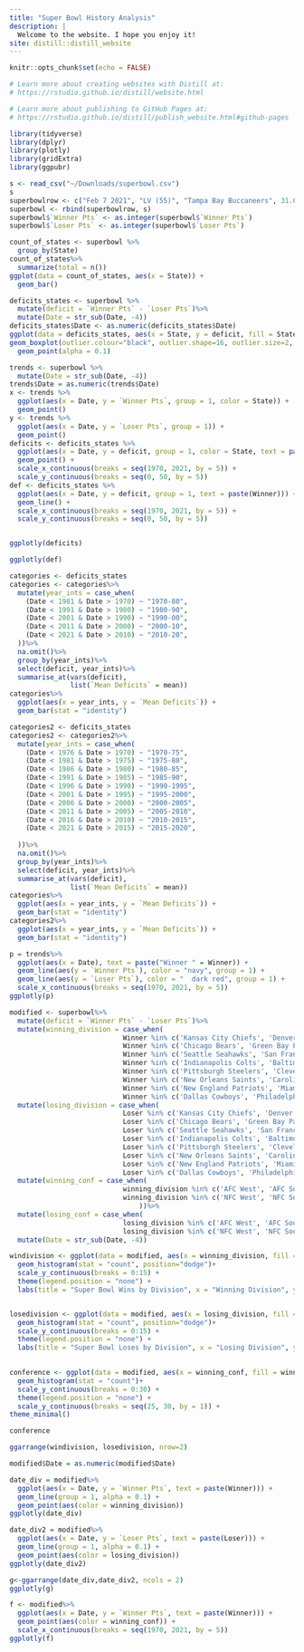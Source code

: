 ```yaml
---
title: "Super Bowl History Analysis"
description: |
  Welcome to the website. I hope you enjoy it!
site: distill::distill_website
---
```


```r
knitr::opts_chunk$set(echo = FALSE)

# Learn more about creating websites with Distill at:
# https://rstudio.github.io/distill/website.html

# Learn more about publishing to GitHub Pages at:
# https://rstudio.github.io/distill/publish_website.html#github-pages

library(tidyverse)
library(dplyr)
library(plotly)
library(gridExtra)
library(ggpubr)
```

```r

s <- read_csv("~/Downloads/superbowl.csv")
s
superbowlrow <- c("Feb 7 2021", "LV (55)", "Tampa Bay Buccaneers", 31.0, "Kansas City Chiefs", 9.0, "Tom Brady", "Raymond James Stadium", "Tampa Bay", "Florida")
superbowl <- rbind(superbowlrow, s)   
superbowl$`Winner Pts` <- as.integer(superbowl$`Winner Pts`)
superbowl$`Loser Pts` <- as.integer(superbowl$`Loser Pts`)

```

```r
count_of_states <- superbowl %>%
  group_by(State)
count_of_states%>%
  summarize(total = n()) 
ggplot(data = count_of_states, aes(x = State)) + 
  geom_bar()

```
```r
deficits_states <- superbowl %>%
  mutate(deficit = `Winner Pts` - `Loser Pts`)%>%
  mutate(Date = str_sub(Date, -4))
deficits_states$Date <- as.numeric(deficits_states$Date)
ggplot(data = deficits_states, aes(x = State, y = deficit, fill = State)) + 
geom_boxplot(outlier.colour="black", outlier.shape=16, outlier.size=2, notch=FALSE) +
  geom_point(alpha = 0.1)
```

```r
trends <- superbowl %>%
  mutate(Date = str_sub(Date, -4))
trends$Date = as.numeric(trends$Date)
x <- trends %>%
  ggplot(aes(x = Date, y = `Winner Pts`, group = 1, color = State)) + 
  geom_point()
y <- trends %>%
  ggplot(aes(x = Date, y = `Loser Pts`, group = 1)) + 
  geom_point() 
deficits <- deficits_states %>%
  ggplot(aes(x = Date, y = deficit, group = 1, color = State, text = paste(Winner))) + 
  geom_point() +
  scale_x_continuous(breaks = seq(1970, 2021, by = 5)) + 
  scale_y_continuous(breaks = seq(0, 50, by = 5)) 
def <- deficits_states %>%
  ggplot(aes(x = Date, y = deficit, group = 1, text = paste(Winner))) + 
  geom_line() +
  scale_x_continuous(breaks = seq(1970, 2021, by = 5)) + 
  scale_y_continuous(breaks = seq(0, 50, by = 5))


ggplotly(deficits)
```

```r
ggplotly(def)
```
```r
categories <- deficits_states
categories <- categories%>%
  mutate(year_ints = case_when(
    (Date < 1981 & Date > 1970) ~ "1970-80",
    (Date < 1991 & Date > 1980) ~ "1980-90",
    (Date < 2001 & Date > 1990) ~ "1990-00",
    (Date < 2011 & Date > 2000) ~ "2000-10",
    (Date < 2021 & Date > 2010) ~ "2010-20",
  ))%>%
  na.omit()%>%
  group_by(year_ints)%>%
  select(deficit, year_ints)%>%
  summarise_at(vars(deficit),              
               list(`Mean Deficits` = mean)) 
categories%>%
  ggplot(aes(x = year_ints, y = `Mean Deficits`)) + 
  geom_bar(stat = "identity")

```

```r
categories2 <- deficits_states
categories2 <- categories2%>%
  mutate(year_ints = case_when(
    (Date < 1976 & Date > 1970) ~ "1970-75",
    (Date < 1981 & Date > 1975) ~ "1975-80",
    (Date < 1986 & Date > 1980) ~ "1980-85",
    (Date < 1991 & Date > 1985) ~ "1985-90",
    (Date < 1996 & Date > 1990) ~ "1990-1995",
    (Date < 2001 & Date > 1995) ~ "1995-2000",
    (Date < 2006 & Date > 2000) ~ "2000-2005",
    (Date < 2011 & Date > 2005) ~ "2005-2010",
    (Date < 2016 & Date > 2010) ~ "2010-2015",
    (Date < 2021 & Date > 2015) ~ "2015-2020",
    
  ))%>%
  na.omit()%>%
  group_by(year_ints)%>%
  select(deficit, year_ints)%>%
  summarise_at(vars(deficit),              
               list(`Mean Deficits` = mean)) 
categories%>%
  ggplot(aes(x = year_ints, y = `Mean Deficits`)) + 
  geom_bar(stat = "identity")
categories2%>%
  ggplot(aes(x = year_ints, y = `Mean Deficits`)) + 
  geom_bar(stat = "identity")
```

```r
p = trends%>%
  ggplot(aes(x = Date), text = paste("Winner " = Winner)) + 
  geom_line(aes(y = `Winner Pts`), color = "navy", group = 1) +
  geom_line(aes(y = `Loser Pts`), color = "  dark red", group = 1) + 
  scale_x_continuous(breaks = seq(1970, 2021, by = 5))
ggplotly(p)
```

```r
modified <- superbowl%>%  
  mutate(deficit = `Winner Pts` - `Loser Pts`)%>%
  mutate(winning_division = case_when(
                            Winner %in% c('Kansas City Chiefs', 'Denver Broncos', 'Oakland Raiders', 'Los Angeles Raiders', 'San Diego Chargers') ~ 'AFC West', 
                            Winner %in% c('Chicago Bears', 'Green Bay Packers', 'Minnesota Vikings', 'Detroit Lions') ~ 'NFC North', 
                            Winner %in% c('Seattle Seahawks', 'San Francisco 49ers', 'Arizona Cardinals', 'Los Angeles Rams', 'St. Louis Rams') ~ 'NFC West', 
                            Winner %in% c('Indianapolis Colts', 'Baltimore Colts', 'Tennessee Titans', 'Houston Texans', 'Jacksonville Jaguars') ~ 'AFC South', 
                            Winner %in% c('Pittsburgh Steelers', 'Cleveland Browns', 'Cincinnati Bengals', 'Baltimore Ravens') ~ 'AFC North', 
                            Winner %in% c('New Orleans Saints', 'Carolina Panthers', 'Atlanta Falcons', 'Tampa Bay Buccaneers') ~ 'NFC South',
                            Winner %in% c('New England Patriots', 'Miami Dolphins', 'Buffalo Bills', 'New York Jets') ~ 'AFC East',
                            Winner %in% c('Dallas Cowboys', 'Philadelphia Eagles', 'New York Giants', 'Washington Redskins') ~ 'NFC East'))%>%
  mutate(losing_division = case_when(
                            Loser %in% c('Kansas City Chiefs', 'Denver Broncos', 'Oakland Raiders', 'Los Angeles Raiders', 'San Diego Chargers') ~ 'AFC West', 
                            Loser %in% c('Chicago Bears', 'Green Bay Packers', 'Minnesota Vikings', 'Detroit Lions') ~ 'NFC North', 
                            Loser %in% c('Seattle Seahawks', 'San Francisco 49ers', 'Arizona Cardinals', 'Los Angeles Rams', 'St. Louis Rams') ~ 'NFC West', 
                            Loser %in% c('Indianapolis Colts', 'Baltimore Colts', 'Tennessee Titans', 'Houston Texans', 'Jacksonville Jaguars') ~ 'AFC South', 
                            Loser %in% c('Pittsburgh Steelers', 'Cleveland Browns', 'Cincinnati Bengals', 'Baltimore Ravens') ~ 'AFC North', 
                            Loser %in% c('New Orleans Saints', 'Carolina Panthers', 'Atlanta Falcons', 'Tampa Bay Buccaneers') ~ 'NFC South',
                            Loser %in% c('New England Patriots', 'Miami Dolphins', 'Buffalo Bills', 'New York Jets') ~ 'AFC East',
                            Loser %in% c('Dallas Cowboys', 'Philadelphia Eagles', 'New York Giants', 'Washington Redskins') ~ 'NFC East'))%>%
  mutate(winning_conf = case_when(
                            winning_division %in% c('AFC West', 'AFC South', 'AFC North', 'AFC East') ~ 'AFC', 
                            winning_division %in% c('NFC West', 'NFC South', 'NFC North', 'NFC East') ~ 'NFC' 
                                ))%>%
  mutate(losing_conf = case_when(
                            losing_division %in% c('AFC West', 'AFC South', 'AFC North', 'AFC East') ~ 'AFC', 
                            losing_division %in% c('NFC West', 'NFC South', 'NFC North', 'NFC East') ~ 'NFC'))%>%
  mutate(Date = str_sub(Date, -4))

```

```r
windivision <- ggplot(data = modified, aes(x = winning_division, fill = winning_division)) + 
  geom_histogram(stat = "count", position="dodge")+
  scale_y_continuous(breaks = 0:15) + 
  theme(legend.position = "none") + 
  labs(title = "Super Bowl Wins by Division", x = "Winning Division", y = "Wins") 


losedivision <- ggplot(data = modified, aes(x = losing_division, fill = losing_division)) + 
  geom_histogram(stat = "count", position="dodge")+
  scale_y_continuous(breaks = 0:15) + 
  theme(legend.position = "none") + 
  labs(title = "Super Bowl Loses by Division", x = "Losing Division", y = "Loses")  
 

conference <- ggplot(data = modified, aes(x = winning_conf, fill = winning_conf)) + 
  geom_histogram(stat = "count")+
  scale_y_continuous(breaks = 0:30) + 
  theme(legend.position = "none") + 
  scale_y_continuous(breaks = seq(25, 30, by = 1)) + 
theme_minimal()

conference

```
```r
ggarrange(windivision, losedivision, nrow=2)  

```

```r
modified$Date = as.numeric(modified$Date)

date_div = modified%>%
  ggplot(aes(x = Date, y = `Winner Pts`, text = paste(Winner))) +
  geom_line(group = 1, alpha = 0.1) + 
  geom_point(aes(color = winning_division)) 
ggplotly(date_div)

```

```r
date_div2 = modified%>%
  ggplot(aes(x = Date, y = `Loser Pts`, text = paste(Loser))) +
  geom_line(group = 1, alpha = 0.1) + 
  geom_point(aes(color = losing_division)) 
ggplotly(date_div2)

g<-ggarrange(date_div,date_div2, ncols = 2)
ggplotly(g)

```

```r
f <- modified%>%
  ggplot(aes(x = Date, y = `Winner Pts`, text = paste(Winner))) +
  geom_point(aes(color = winning_conf)) + 
  scale_x_continuous(breaks = seq(1970, 2021, by = 5))
ggplotly(f)
```

